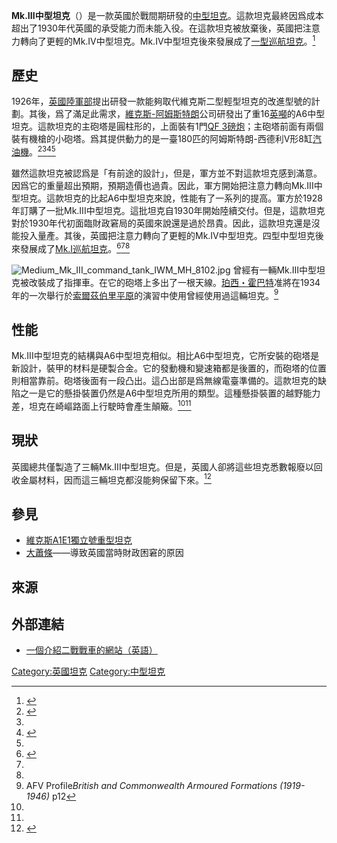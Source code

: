 {{not|三號坦克}}
{{Infobox Weapon
|name= Mk.III中型坦克<br>Medium Mk III
|image= File:Topmkiii_jpg.jpg
|image_size= 300px
|caption= 
|origin= {{UK}}
|type= 中型坦克
|is_vehicle=yes
|is_UK=yes
<!-- 服役記錄 -->
|service= 
|used_by=
|wars= 
<!-- 生產歷史 -->
|designer= 
|design_date=
|manufacturer=[[維克斯-阿姆斯特朗|維克斯-阿姆斯特朗]]<br>（英國）[[皇家兵工廠|皇家兵工廠]]
|unit_cost=[[£|£]]16,000
|production_date=
|number= 3輛
|variants= A6（原型車）
<!-- 基本規格 -->
|spec_label=
|weight= 16.25公噸
|length= 6.55米
|part_length= 
|width=2.67米
|height=2.79米
|diameter=
|wingspan=
|crew=7
<!-- 車輛/飛彈 規格 -->
|armour=9-14毫米
|primary_armament=1門[[QF_3磅炮|QF 3磅炮]]
|secondary_armament=3挺[[維克斯機槍|維克斯機槍]]
|engine=阿姆斯特朗-西德利V型8缸[[汽油機|汽油機]]
|engine_power=180匹
|transmission=
|payload_capacity=
|fuel_capacity=
|pw_ratio=
|suspension=
|clearance=
|vehicle_range=190公里
|altitude=
|ceiling=
|speed=48.2公里/時
|guidance=
}}

'''Mk.III中型坦克'''（{{lang-en|Medium Mk.III}}）是一款英國於戰間期研發的[[中型坦克|中型坦克]]。這款坦克最終因爲成本超出了1930年代英國的承受能力而未能入役。在這款坦克被放棄後，英國把注意力轉向了更輕的Mk.IV中型坦克。Mk.IV中型坦克後來發展成了[[一型巡航坦克|一型巡航坦克]]。<ref name=MkIII>{{cite web|url=http://arcaneafvs.com/med3_1.html|title=Medium Mark III|accessdate=2014-07-26|archive-date=2018-07-31|archive-url=https://web.archive.org/web/20180731011144/http://arcaneafvs.com/med3_1.html|dead-url=no}}</ref>

==歷史==
1926年，[[英國陸軍部|英國陸軍部]]提出研發一款能夠取代維克斯二型輕型坦克的改進型號的計劃。其後，爲了滿足此需求，[[維克斯-阿姆斯特朗|維克斯-阿姆斯特朗]]公司研發出了重16[[英噸|英噸]]的A6中型坦克。這款坦克的主砲塔是圓柱形的，上面裝有1門[[QF_3磅炮|QF 3磅炮]]；主砲塔前面有兩個裝有機槍的小砲塔。爲其提供動力的是一臺180匹的阿姆斯特朗-西德利V形8缸[[汽油機|汽油機]]。<ref name=A1>{{cite web|author=Rickard, J (22 February 2012)|title=Medium Tank Mk III|url=http://www.historyofwar.org/articles/weapons_medium_tank_mk_III.html|accessdate=2014-07-26|archive-date=2020-02-17|archive-url=https://web.archive.org/web/20200217215853/http://www.historyofwar.org/articles/weapons_medium_tank_mk_III.html|dead-url=no}}</ref><ref name="Fletcher, Mechanised Force, 15" /><ref>{{cite web|url=http://arcaneafvs.com/a6.html|title=A6: The Sixteen Tonner|accessdate=2014-07-26|archive-date=2018-08-30|archive-url=https://web.archive.org/web/20180830161151/http://arcaneafvs.com/a6.html|dead-url=no}}</ref><ref name=MkIII/>

雖然這款坦克被認爲是「有前途的設計」，但是，軍方並不對這款坦克感到滿意。因爲它的重量超出預期，預期造價也過貴。因此，軍方開始把注意力轉向Mk.III中型坦克。這款坦克的比起A6中型坦克來說，性能有了一系列的提高。軍方於1928年訂購了一批Mk.III中型坦克。這批坦克自1930年開始陸續交付。但是，這款坦克對於1930年代初面臨財政窘局的英國來說還是過於昂貴。因此，這款坦克還是沒能投入量產。其後，英國把注意力轉向了更輕的Mk.IV中型坦克。四型中型坦克後來發展成了[[Mk.I巡航坦克|Mk.I巡航坦克]]。<ref name="Fletcher, Mechanised Force, 15" >{{cite book
  |title=Mechanised Force
  |last=Fletcher  |first=David  |authorlink=David Fletcher (military historian)
  |publisher=[[HMSO|HMSO]], for [[REME|REME]] Museum
  |year=1991
  |isbn=0-11-290487-4
  |ref=Fletcher, Mechanised Force
  |page=15-17
}}</ref><ref name=A1/><ref name=MkIII/>

[[File:Medium_Mk_III_command_tank_IWM_MH_8102.jpg|right]]
曾經有一輛Mk.III中型坦克被改裝成了指揮車。在它的砲塔上多出了一根天線。[[珀西・霍巴特|珀西・霍巴特]]准將在1934年的一次舉行於[[索爾茲伯里平原|索爾茲伯里平原]]的演習中使用曾經使用過這輛坦克。<ref>AFV Profile''British and Commonwealth Armoured Formations (1919-1946)'' p12</ref>

==性能==
Mk.III中型坦克的結構與A6中型坦克相似。相比A6中型坦克，它所安裝的砲塔是新設計，裝甲的材料是硬製合金。它的發動機和變速箱都是後置的，而砲塔的位置則相當靠前。砲塔後面有一段凸出。這凸出部是爲無線電臺準備的。這款坦克的缺陷之一是它的懸掛裝置仍然是A6中型坦克所用的類型。這種懸掛裝置的越野能力差，坦克在崎嶇路面上行駛時會產生顛簸。<ref name=A1/><ref name=MkIII/>

==現狀==
英國總共僅製造了三輛Mk.III中型坦克。但是，英國人卻將這些坦克悉數報廢以回收金屬材料，因而這三輛坦克都沒能夠保留下來。<ref name=A2>{{Cite web|url=http://arcaneafvs.com/a1.html|title=A1E1 Vickers Independent-1926|accessdate=2014-07-29|archive-date=2017-04-25|archive-url=https://web.archive.org/web/20170425114505/http://arcaneafvs.com/a1.html|dead-url=no}}</ref>

==參見==
{{戰車主題}}
*[[維克斯A1E1獨立號重型坦克|維克斯A1E1獨立號重型坦克]]
*[[大蕭條|大蕭條]]——導致英國當時財政困窘的原因

==來源==
{{reflist}}

==外部連結==
*[https://web.archive.org/web/20150409193235/http://www.wwiivehicles.com/unitedkingdom/tanks-light/light-tanks.asp 一個介紹二戰戰車的網站（英語）]
{{戰間期的英國裝甲戰鬥車輛}}

[[Category:英國坦克|Category:英國坦克]]
[[Category:中型坦克|Category:中型坦克]]